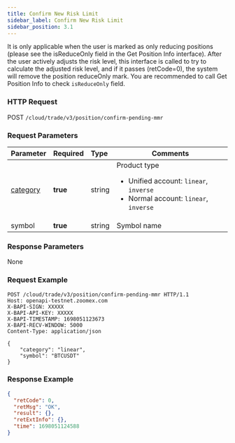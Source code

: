 ```yaml
---
title: Confirm New Risk Limit
sidebar_label: Confirm New Risk Limit
sidebar_position: 3.1
---
```


It is only applicable when the user is marked as only reducing positions (please see the isReduceOnly field in the Get Position Info interface). After the user actively adjusts the risk level, this interface is called to try to calculate the adjusted risk level, and if it passes (retCode=0), the system will remove the position reduceOnly mark. You are recommended to call Get Position Info to check `isReduceOnly` field.

### HTTP Request
POST `/cloud/trade/v3/position/confirm-pending-mmr`

### Request Parameters
| Parameter | Required | Type | Comments|
|:----- |:-------|:-----|------ |
|[category](../enum#category) |**true** |string |Product type <ul><li>Unified account: `linear`, `inverse`</li><li>Normal account: `linear`, `inverse`</li></ul>|
|symbol |**true** |string |Symbol name|

### Response Parameters
None

### Request Example
```shell
POST /cloud/trade/v3/position/confirm-pending-mmr HTTP/1.1
Host: openapi-testnet.zoomex.com
X-BAPI-SIGN: XXXXX
X-BAPI-API-KEY: XXXXX
X-BAPI-TIMESTAMP: 1698051123673
X-BAPI-RECV-WINDOW: 5000
Content-Type: application/json

{
    "category": "linear",
    "symbol": "BTCUSDT"
}
```

### Response Example
```json
{
  "retCode": 0,
  "retMsg": "OK",
  "result": {},
  "retExtInfo": {},
  "time": 1698051124588
}
```
